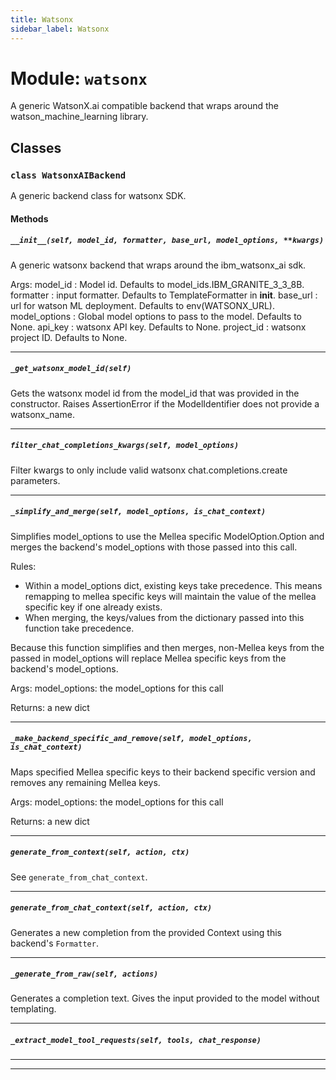 ```yaml
---
title: Watsonx
sidebar_label: Watsonx
---
```


# Module: `watsonx`

A generic WatsonX.ai compatible backend that wraps around the watson_machine_learning library.

## Classes

### `class WatsonxAIBackend`

A generic backend class for watsonx SDK.

#### Methods

##### `__init__(self, model_id, formatter, base_url, model_options, **kwargs)`

A generic watsonx backend that wraps around the ibm_watsonx_ai sdk.

Args:
model_id  : Model id. Defaults to model_ids.IBM_GRANITE_3_3_8B.
formatter : input formatter. Defaults to TemplateFormatter in __init__.
base_url  : url for watson ML deployment. Defaults to env(WATSONX_URL).
model_options : Global model options to pass to the model. Defaults to None.
api_key : watsonx API key. Defaults to None.
project_id : watsonx project ID. Defaults to None.

-----

##### `_get_watsonx_model_id(self)`

Gets the watsonx model id from the model_id that was provided in the constructor. Raises AssertionError if the ModelIdentifier does not provide a watsonx_name.

-----

##### `filter_chat_completions_kwargs(self, model_options)`

Filter kwargs to only include valid watsonx chat.completions.create parameters.

-----

##### `_simplify_and_merge(self, model_options, is_chat_context)`

Simplifies model_options to use the Mellea specific ModelOption.Option and merges the backend's model_options with those passed into this call.

Rules:
- Within a model_options dict, existing keys take precedence. This means remapping to mellea specific keys will maintain the value of the mellea specific key if one already exists.
- When merging, the keys/values from the dictionary passed into this function take precedence.

Because this function simplifies and then merges, non-Mellea keys from the passed in model_options will replace
Mellea specific keys from the backend's model_options.

Args:
model_options: the model_options for this call

Returns:
a new dict

-----

##### `_make_backend_specific_and_remove(self, model_options, is_chat_context)`

Maps specified Mellea specific keys to their backend specific version and removes any remaining Mellea keys.

Args:
model_options: the model_options for this call

Returns:
a new dict

-----

##### `generate_from_context(self, action, ctx)`

See `generate_from_chat_context`.

-----

##### `generate_from_chat_context(self, action, ctx)`

Generates a new completion from the provided Context using this backend's `Formatter`.

-----

##### `_generate_from_raw(self, actions)`

Generates a completion text. Gives the input provided to the model without templating.

-----

##### `_extract_model_tool_requests(self, tools, chat_response)`

-----

---
